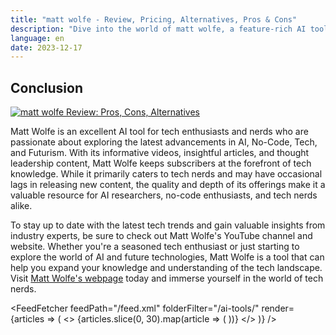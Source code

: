 ```yaml
---
title: "matt wolfe - Review, Pricing, Alternatives, Pros & Cons"
description: "Dive into the world of matt wolfe, a feature-rich AI tool. Learn about its features, pricing, and how it's making an impact. Don't miss out!"
language: en
date: 2023-12-17
---
```

        
## Conclusion


<BlogHeader />


[![matt wolfe Review: Pros, Cons, Alternatives](/ai-tools/matt-wolfe.png)](https://www.youtube.com/@mreflow)



Matt Wolfe is an excellent AI tool for tech enthusiasts and nerds who are passionate about exploring the latest advancements in AI, No-Code, Tech, and Futurism. With its informative videos, insightful articles, and thought leadership content, Matt Wolfe keeps subscribers at the forefront of tech knowledge. While it primarily caters to tech nerds and may have occasional lags in releasing new content, the quality and depth of its offerings make it a valuable resource for AI researchers, no-code enthusiasts, and tech nerds alike.

To stay up to date with the latest tech trends and gain valuable insights from industry experts, be sure to check out Matt Wolfe's YouTube channel and website. Whether you're a seasoned tech enthusiast or just starting to explore the world of AI and future technologies, Matt Wolfe is a tool that can help you expand your knowledge and understanding of the tech landscape. Visit [Matt Wolfe's webpage](https://www.youtube.com/@mreflow) today and immerse yourself in the world of tech nerds.


<AdComponent />


<FeedFetcher feedPath="/feed.xml" folderFilter="/ai-tools/" render={articles => (
    <>
        <Cards>
            {articles.slice(0, 30).map(article => (
                <Card key={article.link} title={article.title} href={article.link} />
            ))}
        </Cards>
    </>
)} />

